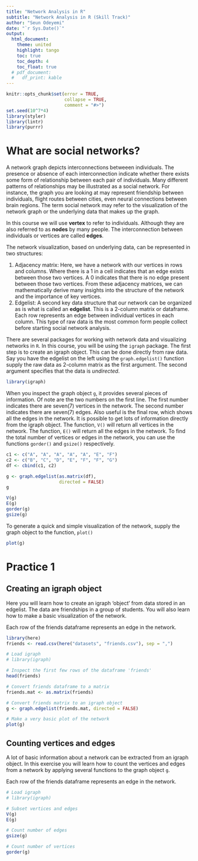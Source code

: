 ```yaml
---
title: "Network Analysis in R"
subtitle: "Network Analysis in R (Skill Track)"
author: "Seun Odeyemi"
date: "`r Sys.Date()`"
output:
  html_document:
    theme: united
    highlight: tango
    toc: true
    toc_depth: 4
    toc_float: true
  # pdf_document:
  #   df_print: kable
---
```


```r
knitr::opts_chunk$set(error = TRUE, 
                      collapse = TRUE, 
                      comment = "#>")
set.seed(10^7*4)
library(styler)
library(lintr)
library(purrr)
```

# What are social networks?

A network graph depicts interconnections betweeen individuals. The presence or absence of each interconnection indicate whether there exists some form of relationship between each pair of individuals. Many different patterns of relationships may be illustrated as a social network. For instance, the graph you are looking at may represent friendship between individuals, flight routes between cities, even neural connections between brain regions. The term social network may refer to the visualization of the network graph or the underlying data that makes up the graph. 

In this course we will use **vertex** to refer to individuals. Although they are also referred to as **nodes** by many people. The interconnection between individuals or vertices are called **edges**. 

The network visualization, based on underlying data, can be represented in two structures: 

1. Adjacency matrix: Here, we have a network with our vertices in rows and columns. Where there is a 1 in a cell indicates that an edge exists between those two vertices. A 0 indicates that there is no edge present between those two vertices. From these adjacency matrices, we can mathematically derive many insights into the structure of the network and the importance of key vertices. 
2. Edgelist: A second key data structure that our network can be organized as is what is called an **edgelist**. This is a 2-column matrix or dataframe. Each row represents an edge between individual vertices in each column. This type of raw data is the most common form people collect before starting social network analysis.  

There are several packages for working with network data and visualizing networks in `R`. In this course, you will be using the `igraph` package. The first step is to create an igraph object. This can be done directly from raw data. Say you have the edgelist on the left using the `graph.edgelist()` function supply the raw data as 2-column matrix as the first argument. The second argument specifies that the data is _undirected_. 

```r
library(igraph)
```

When you inspect the graph object `g`, it provides several pieces of information. Of note are the two numbers on the first line. The first number indicates there are seven(7) vertices in the network. The second number indicates there are seven(7) edges. Also useful is the final row, which shows all the edges in the network. It is possible to get lots of information directly from the igraph object. The function, `V()` will return all vertices in the network. The function, `E()` will return all the edges in the network. To find the total number of vertices or edges in the network, you can use the functions `gorder()` and `gsize()` respectively. 

```r
c1 <- c("A", "A", "A", "A", "A", "E", "F")
c2 <- c("B", "C", "D", "E", "F", "F", "G")
df <- cbind(c1, c2)

g <- graph.edgelist(as.matrix(df),
                    directed = FALSE)
g
```

```r
V(g)
E(g)
gorder(g)
gsize(g)
```

To generate a quick and simple visualization of the network, supply the graph object to the function, `plot()`

```r
plot(g)
```

# Practice 1

## Creating an igraph object

Here you will learn how to create an igraph 'object' from data stored in an edgelist. The data are friendships in a group of students. You will also learn how to make a basic visualization of the network.

Each row of the friends dataframe represents an edge in the network.

```r
library(here)
friends <- read.csv(here("datasets", "friends.csv"), sep = ",")
```

```r
# Load igraph
# library(igraph)

# Inspect the first few rows of the dataframe 'friends'
head(friends)

# Convert friends dataframe to a matrix
friends.mat <- as.matrix(friends)

# Convert friends matrix to an igraph object
g <- graph.edgelist(friends.mat, directed = FALSE)

# Make a very basic plot of the network
plot(g)
```

## Counting vertices and edges

A lot of basic information about a network can be extracted from an igraph object. In this exercise you will learn how to count the vertices and edges from a network by applying several functions to the graph object `g`.

Each row of the friends dataframe represents an edge in the network.

```r
# Load igraph
# library(igraph)

# Subset vertices and edges
V(g)
E(g)

# Count number of edges
gsize(g)

# Count number of vertices
gorder(g)
```


